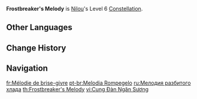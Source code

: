 {{Constellation Infobox
|image         = Constellation Frostbreaker's Melody.png
|character     = Nilou
|level         = 6
|description   = For every 1,000 points of Max [[HP]], Nilou's [[CRIT Rate]] and [[CRIT DMG]] will increase by 0.6% and 1.2% respectively.<br>The maximum increase in CRIT Rate and CRIT DMG via this method is 30% and 60% respectively.
|utility1      = CRIT Rate
|utility2      = CRIT DMG
|scale_att1    = Max HP
}}
'''Frostbreaker's Melody''' is [[Nilou]]'s Level 6 [[Constellation]].

==Other Languages==
{{Other Languages
|en      = Frostbreaker's Melody
|zhs     = 断霜的弦歌
|zhs_rm  = Duànshuāng de Xiángē
|zht     = 斷霜的弦歌
|zht_rm  = Duànshuāng de Xiángē
|zh_tl   = 
|ja      = 霜絶の弦歌
|ja_rm   = Souzetsu no Genka{{Assumed}}
|ja_tl   = Frostbreaker's String Song
|ko      = 서리를 멎게 하는 현악
|ko_rm   = Seorireul Meotkke Haneun Hyeonak
|ko_tl   = Frost Stopping String Music
|es      = Canción rompescarcha
|es_tl   = Frostbreaking Song
|fr      = Mélodie de brise-givre
|fr_tl   = Frostbreaker's Melody
|ru      = Мелодия разбитого хлада
|ru_tl   = Melody of Broken Cold
|th      = Frostbreaker's Melody
|vi      = Cung Đàn Ngăn Sương
|vi_tl   = Frost-Stopping Melody
|de      = Melodie des Frostbrechers
|de_tl   = Melody of the Frostbreaker
|id      = Frostbreaker's Melody
|pt      = Melodia Rompegelo
|pt_tl   = Icebreaker Melody
|pt_note = {{pt|Rompegelo}} is a {{w|portmanteau}} between the words {{pt|rompe|break}} and {{pt|gelo|ice.}}
|tr      = Buz Kıran Melodisi
|tr_tl   = Frost Breaker's Melody
|it      = Melodia spaccagelo
|it_tl   = Frost-breaking Melody
}}

==Change History==
{{Change History|3.1}}

==Navigation==
{{Talent Navbox|Nilou}}

[[fr:Mélodie de brise-givre]]
[[pt-br:Melodia Rompegelo]]
[[ru:Мелодия разбитого хлада]]
[[th:Frostbreaker's Melody]]
[[vi:Cung Đàn Ngăn Sương]]